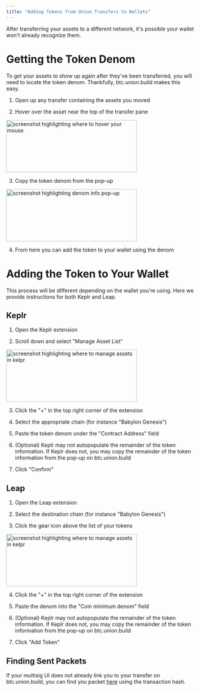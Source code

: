 ```yaml
---
title: "Adding Tokens from Union Transfers to Wallets"
---
```



After transferring your assets to a different network, it's possible your wallet won't already recognize them.

# Getting the Token Denom

To get your assets to show up again after they've been transferred, you will need to locate the token denom. Thankfully, btc.union.build makes this easy.

1. Open up any transfer containing the assets you moved

2. Hover over the asset near the top of the transfer pane

<Image src="/faq/btc_union_token_hover.png" width="350" height="140" alt="screenshot highlighting where to hover your mouse" />


3. Copy the token denom from the pop-up

<Image src="/faq/btc_union_token_denom.png" width="350" height="140" alt="screenshot highlighting denom info pop-up" />

4. From here you can add the token to your wallet using the denom

# Adding the Token to Your Wallet

This process will be different depending on the wallet you're using. Here we provide instructions for both Keplr and Leap.

## Keplr

1. Open the Keplr extension

2. Scroll down and select "Manage Asset List"

<Image src="/faq/kelpr_manage_assets.png" width="350" height="140" alt="screenshot highlighting where to manage assets in kelpr" />

3. Click the "+" in the top right corner of the extension

4. Select the appropriate chain (for instance "Babylon Genesis")

5. Paste the token denom under the "Contract Address" field

6. (Optional) Keplr may not autopopulate the remainder of the token information. If Keplr does not, you may copy the remainder of the token information from the pop-up on btc.union.build

7. Click "Confirm"

## Leap

1. Open the Leap extension

2. Select the destination chain (for instance "Babylon Genesis")

3. Click the gear icon above the list of your tokens

<Image src="/faq/leap_manage_assets.png" width="350" height="140"  alt="screenshot highlighting where to manage assets in kelpr" />

4. Click the "+" in the top right corner of the extension

5. Paste the denom into the "Coin minimum denom" field

6. (Optional) Keplr may not autopopulate the remainder of the token information. If Keplr does not, you may copy the remainder of the token information from the pop-up on btc.union.build

7. Click "Add Token"

## Finding Sent Packets

If your multisig UI does not already link you to your transfer on btc.union.build, you can find you packet [here](https://btc.union.build/explorer/find-packet) using the transaction hash.
